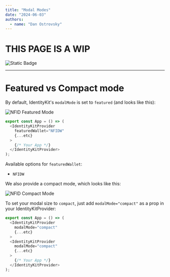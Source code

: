 ```yaml
---
title: "Modal Modes"
date: "2024-06-03"
authors:
  - name: "Dan Ostrovsky"
---
```


# THIS PAGE IS A WIP

![Static Badge](https://img.shields.io/badge/status-wip-red)

---

# Featured vs Compact mode

By default, IdentityKit's `modalMode` is set to `featured` (and looks like this):

![NFID Featured Mode](../../../docs/public/img/featured-mode-light.png)

```typescript
export const App = () => (
  <IdentityKitProvider
    featuredWallet="NFIDW"
    {...etc}
  >
    {/* Your App */}
  </IdentityKitProvider>
);
```

Available options for `featuredWallet`:

- `NFIDW`

We also provide a compact mode, which looks like this:

![NFID Compact Mode](../../../docs/public/img/compact-mode-light.png)

To set your modal size to `compact`, just add `modalMode="compact"` as a prop in your
IdentityKitProvider:

```typescript
export const App = () => (
  <IdentityKitProvider
    modalMode="compact"
    {...etc}
  >
  <IdentityKitProvider
    modalMode="compact"
    {...etc}
  >
    {/* Your App */}
  </IdentityKitProvider>
);
```
